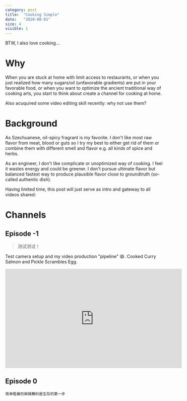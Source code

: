 ```yaml
---
category: post
title:  "Cooking Simple"
date:   "2020-08-01"
size: 4
visible: 1
---
```

BTW, I also love cooking...

# Why
When you are stuck at home with limit access to restaurants, or when you just realized how many sugars/oil (unfavorable gradients) are put in your favorable food, or when you want to optimize the ancient traditional way of cooking arts, you start to think about create a channel for cooking at home.

Also acuquired some video editing skill recently: why not use them?

# Background
As Szechuanese, oil-spicy fragrant is my favorite. I don't like most raw flavor from meat, blood or guts so I try my best to either get rid of them or combine them with different smell and flavor e.g. all kinds of spice and herbs.

As an engineer, I don't like complicate or unoptimized way of cooking. I feel it wastes energy and could be greener. I don't pursue ultimate flavor but balanced fastest way to produce plausible flavor close to groundtruth (so-called authentic dish).

Having limited time, this post will just serve as intro and gateway to all videos shared:

# Channels
## Episode -1
> 测试测试！
>

Test camera setup and my video production "pipeline" 😄. Cooked Curry Salmon and Pickle Scrambles Egg. 
<iframe width="560" height="315" src="https://www.youtube.com/embed/mvKeswBt5S4" frameborder="0" allow="accelerometer; autoplay; clipboard-write; encrypted-media; gyroscope; picture-in-picture" allowfullscreen></iframe>

## Episode 0
```
简单粗暴的麻辣蘸料是生存的第一步
```
<!-- Simply Rude Works in The Wild -->
<!-- Don't be afraid of MicroWave -->
<!-- Soul level chili oil, in 2 min -->
